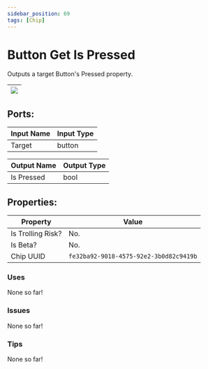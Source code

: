 ```yaml
---
sidebar_position: 69
tags: [Chip]
---
```


# Button Get Is Pressed


Outputs a target Button's Pressed property.

| ![](https://images-ext-2.discordapp.net/external/MPmIaQzlEPmgGWlgi-WxBBXt0Bjv_zWPkg1y1f_sy3s/https/www.recroomcircuits.com/image/circuit/absolute-value?width=206&height=108) |
|-----|

## Ports:

| Input Name | Input Type |
|-----------|-----------|
| Target | button |

| Output Name | Output Type |
|-----------|-----------|
| Is Pressed | bool |

## Properties:

| Property  | Value |
|-------------------|-----------|
| Is Trolling Risk? | No. |
| Is Beta? | No. |
| Chip UUID | `fe32ba92-9018-4575-92e2-3b0d82c9419b` |

### Uses
None so far!

### Issues
None so far!

### Tips
None so far!
